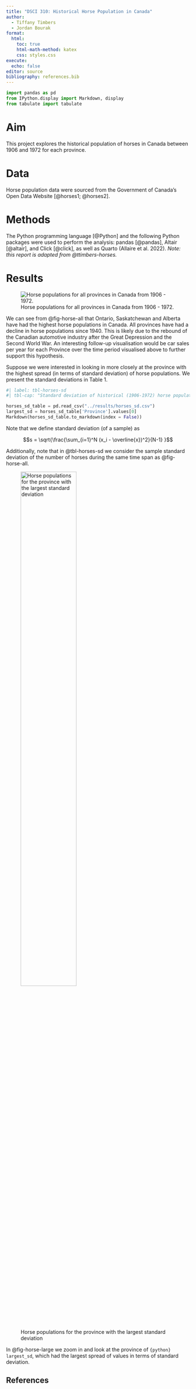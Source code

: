 ```yaml
---
title: "DSCI 310: Historical Horse Population in Canada"
author: 
  - Tiffany Timbers
  - Jordan Bourak
format: 
  html:
    toc: true
    html-math-method: katex
    css: styles.css
execute:
  echo: false
editor: source
bibliography: references.bib
---
```



```python
import pandas as pd
from IPython.display import Markdown, display
from tabulate import tabulate
```

# Aim

This project explores the historical population of horses in Canada 
between 1906 and 1972 for each province.

# Data

Horse population data were sourced from the Government of Canada's Open Data Website [@horses1; @horses2].

# Methods

The Python programming language [@Python]
and the following Python packages were used to perform the analysis: 
pandas [@pandas], Altair [@altair], and Click [@click], 
as well as Quarto (Allaire et al. 2022). 
*Note: this report is adapted from @ttimbers-horses.* 

# Results

![Horse populations for all provinces in Canada from 1906 - 1972.](../results/horse_pops_plot.png){#fig-horse-all}


We can see from @fig-horse-all that Ontario, Saskatchewan and Alberta 
have had the highest horse populations in Canada. 
All provinces have had a decline in horse populations since 1940. 
This is likely due to the rebound of the Canadian automotive industry 
after the Great Depression and the Second World War. 
An interesting follow-up visualisation would be car sales per year 
for each Province over the time period visualised above 
to further support this hypothesis.

Suppose we were interested in looking in more closely at the province 
with the highest spread (in terms of standard deviation) of horse populations. 
We present the standard deviations in Table 1.

```python
#| label: tbl-horses-sd
#| tbl-cap: "Standard deviation of historical (1906-1972) horse populations for each Canadian province."

horses_sd_table = pd.read_csv("../results/horses_sd.csv")
largest_sd = horses_sd_table['Province'].values[0]
Markdown(horses_sd_table.to_markdown(index = False))
```

Note that we define standard deviation (of a sample) as

$$s = \sqrt{\frac{\sum_{i=1}^N (x_i - \overline{x})^2}{N-1} }$$

Additionally, note that in @tbl-horses-sd we consider the sample standard deviation of the number of horses during the same time span as @fig-horse-all.

![Horse populations for the province with the largest standard deviation](../results/horse_pops_plot_largest_sd.png){#fig-horse-large width=60%}

In @fig-horse-large we zoom in and look at the province of `{python} largest_sd`, which had the largest spread of values in terms of standard deviation.

## References